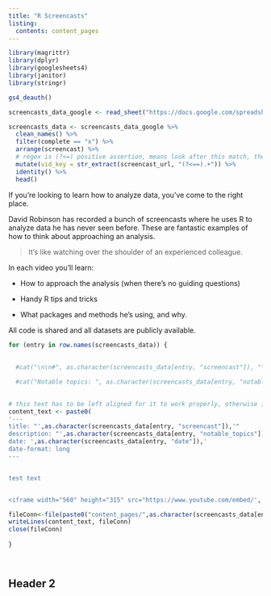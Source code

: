 ```yaml
---
title: "R Screencasts"
listing:
  contents: content_pages
---
```


```r
library(magrittr)
library(dplyr)
library(googlesheets4)
library(janitor)
library(stringr)

gs4_deauth()

screencasts_data_google <- read_sheet("https://docs.google.com/spreadsheets/d/1pjj_G9ncJZPGTYPkR1BYwzA6bhJoeTfY2fJeGKSbOKM/edit#gid=444382177", sheet = "Summary")

screencasts_data <- screencasts_data_google %>% 
  clean_names() %>% 
  filter(complete == "x") %>% 
  arrange(screencast) %>% 
  # regex is (?<=) positive assertion, means look after this match, then the additional = is the things to match,and .+ is all characters except whitespace 
  mutate(vid_key = str_extract(screencast_url, "(?<==).+")) %>% 
  identity() %>% 
  head()

```

If you're looking to learn how to analyze data, you've come to the right place.

David Robinson has recorded a bunch of screencasts where he uses R to analyze data he has never seen before. These are fantastic examples of how to think about approaching an analysis.

> It's like watching over the shoulder of an experienced colleague.

In each video you'll learn:

-   How to approach the analysis (when there's no guiding questions)

-   Handy R tips and tricks

-   What packages and methods he's using, and why.

All code is shared and all datasets are publicly available.

```r

for (entry in row.names(screencasts_data)) {
  
  
  #cat("\n\n#", as.character(screencasts_data[entry, "screencast"]), "\n\n")

  #cat("Notable topics: ", as.character(screencasts_data[entry, "notable_topics"]), "\n\n")
  

# this text has to be left aligned for it to work properly, otherwise it gets tabbed and is not recognised as a yaml header
content_text <- paste0(
'---
title: "',as.character(screencasts_data[entry, "screencast"]),'"
description: "',as.character(screencasts_data[entry, "notable_topics"]),'"
date: ',as.character(screencasts_data[entry, "date"]),'
date-format: long
---


test text


<iframe width="560" height="315" src="https://www.youtube.com/embed/', as.character(screencasts_data[entry, "vid_key"]),'" title="YouTube video player" frameborder="0" allow="accelerometer; autoplay; clipboard-write; encrypted-media; gyroscope; picture-in-picture" allowfullscreen></iframe>')

fileConn<-file(paste0("content_pages/",as.character(screencasts_data[entry, "screencast"]),".qmd"))
writeLines(content_text, fileConn)
close(fileConn)
  
}




```

## Header 2

